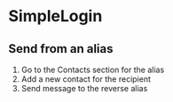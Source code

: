 # SimpleLogin

## Send from an alias

1. Go to the Contacts section for the alias
2. Add a new contact for the recipient
3. Send message to the reverse alias
